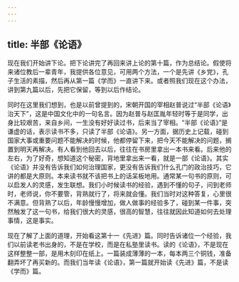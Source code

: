 ```yaml
---
---
---
```

title: 半部《论语》
---




现在我们开始讲下论。把下论讲完了再回来讲上论的第十篇，作为总结论。假使将来诸位教后一辈青年，我提供各位意见，可用两个方法，一个是先讲《乡党》，孔子生活的素描，然后再从第一篇《学而》一直讲下来。或者照我们现在这个办法，讲到第九篇以后，先把它保留，等到以后作结论。

同时在这里我们想到，也是以前曾提到的，宋朝开国的宰相赵普说过“半部《论语》治天下”，这是中国文化中的一句名言。因为赵普与赵匡胤年轻时等于是同学，出身比较艰苦，来自乡间，一生没有好好读过书，后来当了宰相。“半部《论语》”是谦虚的话，表示读书不多，只读了半部《论语》。另一方面，据历史上记载，碰到国家大事或重要问题不能解决的时候，他都停留下来，把今天不能解决的问题，搁置到明天再解决。有人看到他回去以后，往往在书房里拿出一本书来看。后来他的左右，为了好奇，想知道这个秘密，背地里拿出来一看，就是一部《论语》。其实《论语》并没有告诉我们如何治理国家，更没有告诉我们什么孔门的政治技巧，它讲的都是大原则。本来读书就不该把书上的话呆板地用。通常某一句书的原则，可以启发人的灵感，发生联想。我们小时候读书的经验，遇到不懂的句子，问到老师时，老师说，你不要管，背熟就行了，将来就会懂。我们当时对这种答复，心里很不满意。但背熟了以后，年龄慢慢增加，做人做事的经验多了，碰到某一件事，突然触发了这一句书，给我们很大的灵感，很高的智慧，往往就因此知道如何去处理事情，这是事实。

现在了解了上面的道理，开始看这第十一《先进》篇。同时告诉诸位一个经验，我们以前读老书出身的，不是在学校，而是在私塾里读书。读的《论语》，不是现在这样整整一部，是用木刻印在纸上。一篇装成薄薄的一本，每本两三个铜钱，准备翻弄坏了再买新的。而我们当年读《论语》，第一篇就开始读《先进》篇，不是读《学而》篇。